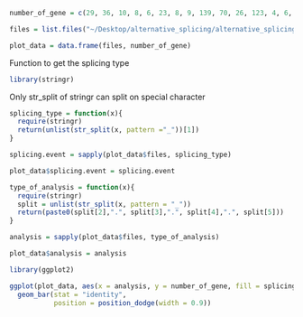 ```r
number_of_gene = c(29, 36, 10, 8, 6, 23, 8, 9, 139, 70, 26, 123, 4, 6, 2, 7, 293, 265, 41, 238)

```

```r
files = list.files("~/Desktop/alternative_splicing/alternative_splicing/output/")
```

```r
plot_data = data.frame(files, number_of_gene)
```

Function to get the splicing type

```r
library(stringr)
```
Only str_split of stringr can split on special character

```r
splicing_type = function(x){
  require(stringr)
  return(unlist(str_split(x, pattern ="_"))[1])
}
```


```r
splicing.event = sapply(plot_data$files, splicing_type)
```

```r
plot_data$splicing.event = splicing.event
```

```r
type_of_analysis = function(x){
  require(stringr)
  split = unlist(str_split(x, pattern = "_"))
  return(paste0(split[2],".", split[3],".", split[4],".", split[5]))
}
```


```r
analysis = sapply(plot_data$files, type_of_analysis)

```

```r
plot_data$analysis = analysis
```

```r
library(ggplot2)
```

```r
ggplot(plot_data, aes(x = analysis, y = number_of_gene, fill = splicing.event)) + 
  geom_bar(stat = "identity",
           position = position_dodge(width = 0.9))
```
